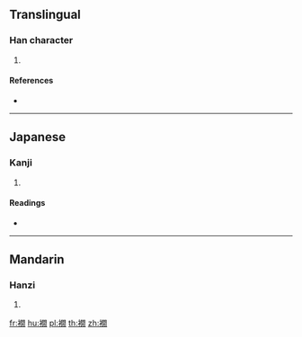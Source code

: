 {{character info/new}}
==Translingual==

===Han character===
{{Han char|rn=145|rad=衣|as=12|sn=18|four=37220|canj=LANB}}

# {{defn|Han|sort=衣12}}

====References====
* {{Han ref|kx=1124.210|dkj=34581|dj=1591.290|hdz=53116.040|uh=8949|ud=35145|bh=F0D9|bd=61657}}

----

==Japanese==

===Kanji===
{{ja-kanji|grade=|rs=衣12}}

# {{defn|lang=ja|sort=衣12}}

====Readings====
* {{ja-readings|on=[[かん]] (kan), [[けん]] (ken)|kun=[[すそのひだ]] (susonohida)|nanori=}}

----

==Mandarin==

===Hanzi===
{{cmn-hanzi|pin=[[jiàn]] ([[jian4]])|wg=chien<sup>4</sup>}}

# {{defn|lang=cmn|sort=衣12}}

[[fr:襉]]
[[hu:襉]]
[[pl:襉]]
[[th:襉]]
[[zh:襉]]